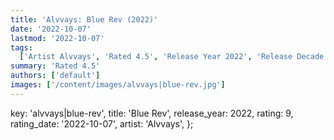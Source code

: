 ```yaml
---
title: 'Alvvays: Blue Rev (2022)'
date: '2022-10-07'
lastmod: '2022-10-07'
tags:
  ['Artist Alvvays', 'Rated 4.5', 'Release Year 2022', 'Release Decade 2020']
summary: 'Rated 4.5'
authors: ['default']
images: ['/content/images/alvvays|blue-rev.jpg']
---
```


  key: 'alvvays|blue-rev',
  title: 'Blue Rev',
  release_year: 2022,
  rating: 9,
  rating_date: '2022-10-07',
  artist: 'Alvvays',
};

<MusicRating data={data} />
